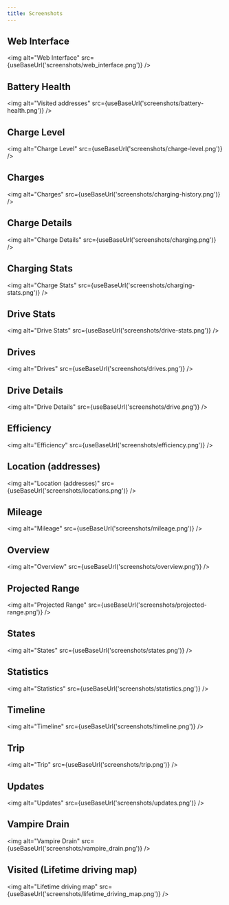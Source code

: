 ```yaml
---
title: Screenshots
---
```



## Web Interface

<img alt="Web Interface" src={useBaseUrl('screenshots/web_interface.png')} />

## Battery Health

<img alt="Visited addresses" src={useBaseUrl('screenshots/battery-health.png')} />

## Charge Level

<img alt="Charge Level" src={useBaseUrl('screenshots/charge-level.png')} />

## Charges

<img alt="Charges" src={useBaseUrl('screenshots/charging-history.png')} />

## Charge Details

<img alt="Charge Details" src={useBaseUrl('screenshots/charging.png')} />

## Charging Stats

<img alt="Charge Stats" src={useBaseUrl('screenshots/charging-stats.png')} />

## Drive Stats

<img alt="Drive Stats" src={useBaseUrl('screenshots/drive-stats.png')} />

## Drives

<img alt="Drives" src={useBaseUrl('screenshots/drives.png')} />

## Drive Details

<img alt="Drive Details" src={useBaseUrl('screenshots/drive.png')} />

## Efficiency

<img alt="Efficiency" src={useBaseUrl('screenshots/efficiency.png')} />

## Location (addresses)

<img alt="Location (addresses)" src={useBaseUrl('screenshots/locations.png')} />

## Mileage

<img alt="Mileage" src={useBaseUrl('screenshots/mileage.png')} />

## Overview

<img alt="Overview" src={useBaseUrl('screenshots/overview.png')} />

## Projected Range

<img alt="Projected Range" src={useBaseUrl('screenshots/projected-range.png')} />

## States

<img alt="States" src={useBaseUrl('screenshots/states.png')} />

## Statistics

<img alt="Statistics" src={useBaseUrl('screenshots/statistics.png')} />

## Timeline

<img alt="Timeline" src={useBaseUrl('screenshots/timeline.png')} />

## Trip

<img alt="Trip" src={useBaseUrl('screenshots/trip.png')} />

## Updates

<img alt="Updates" src={useBaseUrl('screenshots/updates.png')} />

## Vampire Drain

<img alt="Vampire Drain" src={useBaseUrl('screenshots/vampire_drain.png')} />

## Visited (Lifetime driving map)

<img alt="Lifetime driving map" src={useBaseUrl('screenshots/lifetime_driving_map.png')} />
